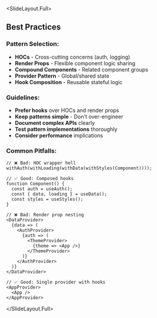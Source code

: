 
<SlideLayout.Full>
## Best Practices

### Pattern Selection:
- **HOCs** - Cross-cutting concerns (auth, logging)
- **Render Props** - Flexible component logic sharing
- **Compound Components** - Related component groups
- **Provider Pattern** - Global/shared state
- **Hook Composition** - Reusable stateful logic

### Guidelines:
- **Prefer hooks** over HOCs and render props
- **Keep patterns simple** - Don't over-engineer
- **Document complex APIs** clearly
- **Test pattern implementations** thoroughly
- **Consider performance** implications

### Common Pitfalls:
```tsx
// ❌ Bad: HOC wrapper hell
withAuth(withLoading(withData(withStyles(Component))));

// ✅ Good: Composed hooks
function Component() {
  const auth = useAuth();
  const { data, loading } = useData();
  const styles = useStyles();
}

// ❌ Bad: Render prop nesting
<DataProvider>
  {data => (
    <AuthProvider>
      {auth => (
        <ThemeProvider>
          {theme => <App />}
        </ThemeProvider>
      )}
    </AuthProvider>
  )}
</DataProvider>

// ✅ Good: Single provider with hooks
<AppProvider>
  <App />
</AppProvider>
```

</SlideLayout.Full>